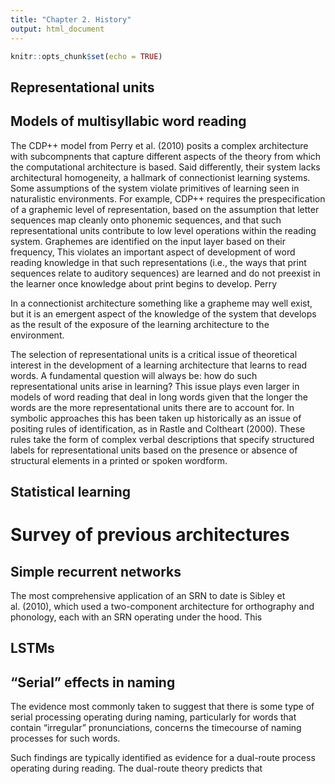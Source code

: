 ```yaml
---
title: "Chapter 2. History"
output: html_document
---
```


```r
knitr::opts_chunk$set(echo = TRUE)
```

## Representational units

## Models of multisyllabic word reading
The CDP++ model from Perry et al. (2010) posits a complex architecture with subcompnents that capture different aspects of the theory from which the computational architecture is based. Said differently, their system lacks architectural homogeneity, a hallmark of connectionist learning systems. Some assumptions of the system violate primitives of learning seen in naturalistic environments. For example, CDP++ requires the prespecification of a graphemic level of representation, based on the assumption that letter sequences map cleanly onto phonemic sequences, and that such representational units contribute to low level operations within the reading system. Graphemes are identified on the input layer based on their frequency,  This violates an important aspect of development of word reading knowledge in that such representations (i.e., the ways that print sequences relate to auditory sequences) are learned and do not preexist in the learner once knowledge about print begins to develop. Perry 

In a connectionist architecture something like a grapheme may well exist, but it is an emergent aspect of the knowledge of the system that develops as the result of the exposure of the learning architecture to the environment.

The selection of representational units is a critical issue of theoretical interest in the development of a learning architecture that learns to read words. A fundamental question will always be: how do such representational units arise in learning? This issue plays even larger in models of word reading that deal in long words given that the longer the words are the more representational units there are to account for. In symbolic approaches this has been taken up historically as an issue of positing rules of identification, as in Rastle and Coltheart (2000). These rules take the form of complex verbal descriptions that specify structured labels for representational units based on the presence or absence of structural elements in a printed or spoken wordform.


## Statistical learning



# Survey of previous architectures

## Simple recurrent networks
The most comprehensive application of an SRN to date is Sibley et al. (2010), which used a two-component architecture for orthography and phonology, each with an SRN operating under the hood. This 

## LSTMs

## "Serial" effects in naming
The evidence most commonly taken to suggest that there is some type of serial processing operating during naming, particularly for words that contain "irregular" pronunciations, concerns the timecourse of naming processes for such words. 

Such findings are typically identified as evidence for a dual-route process operating during reading. The dual-route theory predicts that 


